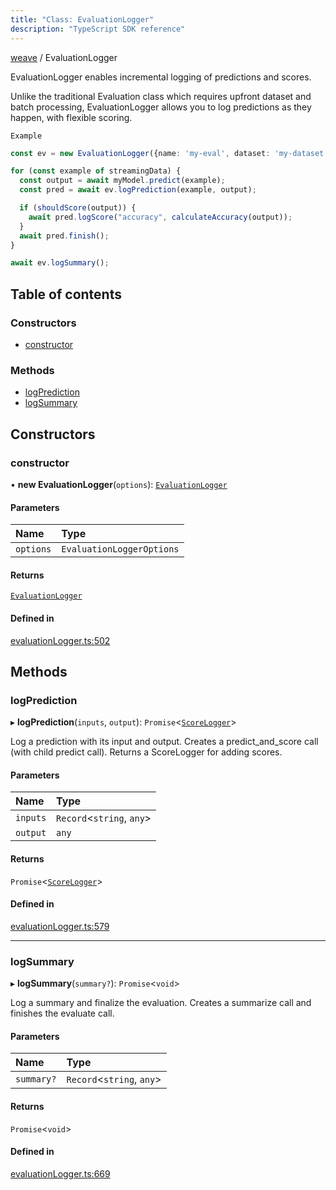 ```yaml
---
title: "Class: EvaluationLogger"
description: "TypeScript SDK reference"
---
```


[weave](../index) / EvaluationLogger



EvaluationLogger enables incremental logging of predictions and scores.

Unlike the traditional Evaluation class which requires upfront dataset and batch processing,
EvaluationLogger allows you to log predictions as they happen, with flexible scoring.

`Example`

```ts
const ev = new EvaluationLogger({name: 'my-eval', dataset: 'my-dataset'});

for (const example of streamingData) {
  const output = await myModel.predict(example);
  const pred = await ev.logPrediction(example, output);

  if (shouldScore(output)) {
    await pred.logScore("accuracy", calculateAccuracy(output));
  }
  await pred.finish();
}

await ev.logSummary();
```

## Table of contents

### Constructors

- [constructor](./EvaluationLogger#constructor)

### Methods

- [logPrediction](./EvaluationLogger#logprediction)
- [logSummary](./EvaluationLogger#logsummary)

## Constructors

### constructor

• **new EvaluationLogger**(`options`): [`EvaluationLogger`](./EvaluationLogger)

#### Parameters

| Name | Type |
| :------ | :------ |
| `options` | `EvaluationLoggerOptions` |

#### Returns

[`EvaluationLogger`](./EvaluationLogger)

#### Defined in

[evaluationLogger.ts:502](https://github.com/wandb/weave/blob/5d9590d2658eeb69c9c9f04342e107bf9a0a4c90/sdks/node/src/evaluationLogger.ts#L502)

## Methods

### logPrediction

▸ **logPrediction**(`inputs`, `output`): `Promise`\<[`ScoreLogger`](./ScoreLogger)\>

Log a prediction with its input and output.
Creates a predict_and_score call (with child predict call).
Returns a ScoreLogger for adding scores.

#### Parameters

| Name | Type |
| :------ | :------ |
| `inputs` | `Record`\<`string`, `any`\> |
| `output` | `any` |

#### Returns

`Promise`\<[`ScoreLogger`](./ScoreLogger)\>

#### Defined in

[evaluationLogger.ts:579](https://github.com/wandb/weave/blob/5d9590d2658eeb69c9c9f04342e107bf9a0a4c90/sdks/node/src/evaluationLogger.ts#L579)

___

### logSummary

▸ **logSummary**(`summary?`): `Promise`\<`void`\>

Log a summary and finalize the evaluation.
Creates a summarize call and finishes the evaluate call.

#### Parameters

| Name | Type |
| :------ | :------ |
| `summary?` | `Record`\<`string`, `any`\> |

#### Returns

`Promise`\<`void`\>

#### Defined in

[evaluationLogger.ts:669](https://github.com/wandb/weave/blob/5d9590d2658eeb69c9c9f04342e107bf9a0a4c90/sdks/node/src/evaluationLogger.ts#L669)